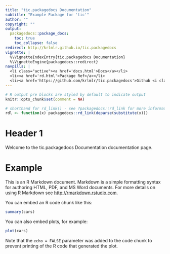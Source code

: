 ```yaml
---
title: "tic.packagedocs Documentation"
subtitle: "Example Package for 'tic'"
author: ""
copyright: ""
output:
  packagedocs::package_docs:
    toc: true
    toc_collapse: false
redirect: http://krlmlr.github.io/tic.packagedocs
vignette: |
  %\VignetteIndexEntry{tic.packagedocs Documentation}
  %\VignetteEngine{packagedocs::redirect}
navpills: |
  <li class="active"><a href='docs.html'>Docs</a></li>
  <li><a href='rd.html'>Package Ref</a></li>
  <li><a href='https://github.com/krlmlr/tic.packagedocs'>Github <i class='fa fa-github'></i></a></li>
---
```


```r
# R output pre blocks are styled by default to indicate output
knitr::opts_chunk$set(comment = NA)

# shorthand for rd_link() - see ?packagedocs::rd_link for more information
rdl <- function(x) packagedocs::rd_link(deparse(substitute(x)))
```

# Header 1

Welcome to the tic.packagedocs Documentation documentation page.

# Example

This is an R Markdown document. Markdown is a simple formatting syntax for authoring HTML, PDF, and MS Word documents. For more details on using R Markdown see <http://rmarkdown.rstudio.com>.

You can embed an R code chunk like this:

```r
summary(cars)
```

You can also embed plots, for example:

```r
plot(cars)
```

Note that the `echo = FALSE` parameter was added to the code chunk to prevent printing of the R code that generated the plot.

